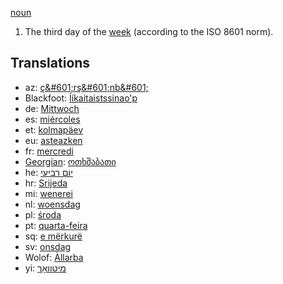 [[noun]]

#The third day of the [[week]] (according to the ISO 8601 norm).

==Translations==
*az: [[ç&#601;rş&#601;nb&#601;]]
*Blackfoot: [[Ííkaitaistssinao'p]]
*de: [[Mittwoch]]
*es: [[miércoles]]
*et: [[kolmapäev]]
*eu: [[asteazken]]
*fr: [[mercredi]]
*[[Georgian]]: [[ოთხშაბათი]]
*he: [[יום רביעי]]
*hr: [[Srijeda]]
*mi: [[wenerei]]
*nl: [[woensdag]]
*pl: [[środa]]
*pt: [[quarta-feira]]
*sq: [[e mërkurë]]
*sv: [[onsdag]]
*Wolof: [[Àllarba]]
*yi: [[מיטוואָך]]